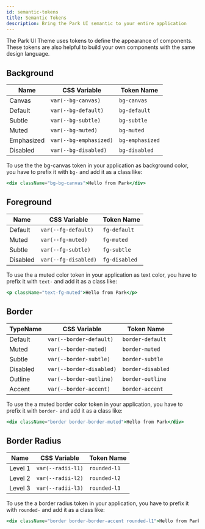 ```yaml
---
id: semantic-tokens
title: Semantic Tokens
description: Bring the Park UI semantic to your entire application
---
```



The Park UI Theme uses tokens to define the appearance of components. These tokens are also helpful to build your own
components with the same design language.

## Background

| Name       | CSS Variable           | Token Name      |
| ---------- | ---------------------- | --------------- |
| Canvas     | `var(--bg-canvas)`     | `bg-canvas`     |
| Default    | `var(--bg-default)`    | `bg-default`    |
| Subtle     | `var(--bg-subtle)`     | `bg-subtle`     |
| Muted      | `var(--bg-muted)`      | `bg-muted`      |
| Emphasized | `var(--bg-emphasized)` | `bg-emphasized` |
| Disabled   | `var(--bg-disabled)`   | `bg-disabled`   |

To use the the bg-canvas token in your application as background color, you have to prefix it with `bg-` and add it as a
class like:

```jsx
<div className="bg-bg-canvas">Hello from Park</div>
```

## Foreground

| Name     | CSS Variable         | Token Name    |
| -------- | -------------------- | ------------- |
| Default  | `var(--fg-default)`  | `fg-default`  |
| Muted    | `var(--fg-muted)`    | `fg-muted`    |
| Subtle   | `var(--fg-subtle)`   | `fg-subtle`   |
| Disabled | `var(--fg-disabled)` | `fg-disabled` |

To use the a muted color token in your application as text color, you have to prefix it with `text-` and add it as a
class like:

```jsx
<p className="text-fg-muted">Hello from Park</p>
```

## Border

| TypeName | CSS Variable             | Token Name        |
| -------- | ------------------------ | ----------------- |
| Default  | `var(--border-default)`  | `border-default`  |
| Muted    | `var(--border-muted)`    | `border-muted`    |
| Subtle   | `var(--border-subtle)`   | `border-subtle`   |
| Disabled | `var(--border-disabled)` | `border-disabled` |
| Outline  | `var(--border-outline)`  | `border-outline`  |
| Accent   | `var(--border-accent)`   | `border-accent`   |

To use the a muted border color token in your application, you have to prefix it with `border-` and add it as a class
like:

```jsx
<div className="border border-border-muted">Hello from Park</div>
```

## Border Radius

| Name    | CSS Variable      | Token Name   |
| ------- | ----------------- | ------------ |
| Level 1 | `var(--radii-l1)` | `rounded-l1` |
| Level 2 | `var(--radii-l2)` | `rounded-l2` |
| Level 3 | `var(--radii-l3)` | `rounded-l3` |

To use the a border radius token in your application, you have to prefix it with `rounded-` and add it as a class like:

```jsx
<div className="border border-border-accent rounded-l1">Hello from Park</div>
```
